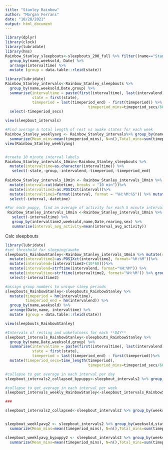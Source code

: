 ```yaml
---
title: "Stanley Rainbow"
author: "Morgan Ferrans"
date: "10/28/2021"
output: html_document
---
```

```r
library(dplyr)
library(clock)
library(lubridate)
library(hms)
Rainbow_Stanley_sleepbouts<-sleepbouts_200_full %>% filter((name=="Stanley"|name=="Rainbow")) %>% select(-group) %>% 
  group_by(name,weeksold, Date) %>% 
  arrange(intervaltime) %>% 
  mutate (group = data.table::rleid(state))

library(lubridate)
Rainbow_Stanley_intervals<-Rainbow_Stanley_sleepbouts %>% 
  group_by(name,weeksold,Date,group) %>% 
  summarise(intervaltime = paste(first(intervaltime), last(intervalend), sep = '-'), 
            state = first(state), 
            timeperiod = last(timeperiod_end) - first(timeperiod)) %>% mutate(timeperiod_secs=time_length(timeperiod),
                                     timeperiod_mins=timeperiod_secs/60) %>% 
  select(-timeperiod_secs)

view(sleepbout_intervals)

#Find average & total length of rest vs awake states for each week
Rainbow_Stanley_weeklyavg <- Rainbow_Stanley_intervals%>% group_by(name, weeksold,state) %>% 
  summarize(Mean_mins=mean(timeperiod_mins), N=n(),Total_mins=sum(timeperiod_mins))
view(Rainbow_Stanley_weeklyavg)


#create 10 minute interval labels
Rainbow_Stanley_intervals_10min<-Rainbow_Stanley_sleepbouts %>%
  mutate(intervaltime=as.character(intervaltime)) %>% 
   select(-state,-group,-intervalend,-timeperiod,-timeperiod_end)
 
Rainbow_Stanley_intervals_10min <- Rainbow_Stanley_intervals_10min %>% mutate(datetime=as.POSIXct(paste(Date,intervaltime), format="%Y-%m-%d %H:%M"))%>% 
  mutate(interval=cut(datetime, breaks = "10 min"))%>%
  mutate(intervaltime2=as.POSIXct(interval))%>% 
  mutate(intervaltime2=format(interval, format = "%H:%M:%S")) %>% mutate(intervaltime2=strptime(intervaltime2, format='%Y-%m-%d %H:%M:%S')) %>% mutate(intervaltime2=strftime(intervaltime2, '%H:%M')) %>% 
  select(-interval,-datetime)

#For each puppy, find an average of activity for each 5 minute interval (make one mean activity count for each interval)
 Rainbow_Stanley_intervals_10min <-Rainbow_Stanley_intervals_10min %>% 
   select(-intervaltime) %>% 
   group_by(intervaltime2,weeksold,name,Date,rearing,sex) %>% 
   summarise(interval_avg_activity=mean(interval_avg_activity))
```

Calc sleepbouts
```r
library(lubridate)
#set threshold for sleeping/awake
sleepbouts_RainbowStanley<-Rainbow_Stanley_intervals_10min %>% mutate(state=case_when(interval_avg_activity >= 100 ~ "awake",interval_avg_activity <100 ~ "rest"))%>% 
  mutate(intervaltime2=as.POSIXct(intervaltime2, format="%H:%M"))%>% 
  mutate(intervalend=(intervaltime2+(10*60)))%>% 
  mutate(intervalend=strftime(intervalend, format="%H:%M")) %>% 
  mutate(intervaltime=strftime(intervaltime2, format="%H:%M")) %>% group_by(intervaltime) %>% 
  select(-intervaltime2) 

#assign group numbers to unique sleep periods
sleepbouts_RainbowStanley<-sleepbouts_RainbowStanley %>% 
  mutate(timeperiod = hm(intervaltime),
         timeperiod_end = hm(intervalend)) %>%
  group_by(name,weeksold) %>% 
  arrange(Date,name, intervaltime) %>% 
  mutate (group = data.table::rleid(state))

view(sleepbouts_RainbowStanley)

#Intervals of resting and wakefulness for each **DAY**
sleepbout_intervals_RainbowStanley<-sleepbouts_RainbowStanley %>% 
  group_by(name,Date,weeksold,group) %>% 
  summarise(intervaltime = paste(first(intervaltime), last(intervalend), sep = '-'), 
            state = first(state), 
            timeperiod = last(timeperiod_end) - first(timeperiod))%>% 
  mutate(timeperiod_secs=time_length(timeperiod),
                                     timeperiod_mins=timeperiod_secs/60) %>% select(-timeperiod_secs)

#collapse to get average in each interval per day
sleepbout_intervals2_collapsed_bypuppy<-sleepbout_intervals2 %>% group_by(weeksold,name,intervaltime,state, Date) %>%summarise(interval_avg_activity=mean(timeperiod_mins))

#collapse to get average in each interval per week
sleepbout_intervals_weekly_RainbowStanley<-sleepbout_intervals_RainbowStanley %>% group_by(weeksold,name,state) %>%summarise(interval_avg_activity=mean(timeperiod_mins))

###

sleepbout_intervals2_collapsed<-sleepbout_intervals2 %>% group_by(weeksold,intervaltime,state) %>%summarise(interval_avg_activity=mean(timeperiod_mins))


sleepbout_weeklyavg2 <- sleepbout_intervals2 %>% group_by(weeksold,state) %>%
  summarize(Mean_mins=mean(timeperiod_mins), N=n(),Total_mins=sum(timeperiod_mins))

sleepbout_weeklyavg_bypuppy2 <- sleepbout_intervals2 %>% group_by(weeksold,name,state) %>% 
  summarize(Mean_mins=mean(timeperiod_mins), N=n(),Total_mins=sum(timeperiod_mins))
```


